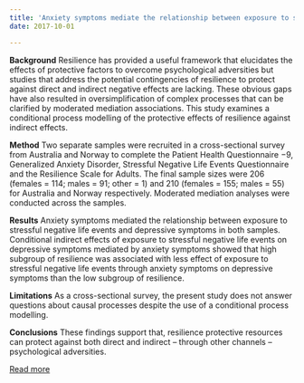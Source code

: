 ```yaml
---
title: 'Anxiety symptoms mediate the relationship between exposure to stressful negative life events and depressive symptoms: A conditional process modelling of the protective effects of resilience'
date: 2017-10-01

---
```

**Background**
Resilience has provided a useful framework that elucidates the effects of protective factors to overcome psychological adversities but studies that address the potential contingencies of resilience to protect against direct and indirect negative effects are lacking. These obvious gaps have also resulted in oversimplification of complex processes that can be clarified by moderated mediation associations. This study examines a conditional process modelling of the protective effects of resilience against indirect effects.

**Method**
Two separate samples were recruited in a cross-sectional survey from Australia and Norway to complete the Patient Health Questionnaire −9, Generalized Anxiety Disorder, Stressful Negative Life Events Questionnaire and the Resilience Scale for Adults. The final sample sizes were 206 (females = 114; males = 91; other = 1) and 210 (females = 155; males = 55) for Australia and Norway respectively. Moderated mediation analyses were conducted across the samples.

**Results**
Anxiety symptoms mediated the relationship between exposure to stressful negative life events and depressive symptoms in both samples. Conditional indirect effects of exposure to stressful negative life events on depressive symptoms mediated by anxiety symptoms showed that high subgroup of resilience was associated with less effect of exposure to stressful negative life events through anxiety symptoms on depressive symptoms than the low subgroup of resilience.

**Limitations**
As a cross-sectional survey, the present study does not answer questions about causal processes despite the use of a conditional process modelling.

**Conclusions**
These findings support that, resilience protective resources can protect against both direct and indirect – through other channels – psychological adversities.

[Read more](https://doi.org/10.1016/j.ajp.2017.04.019)